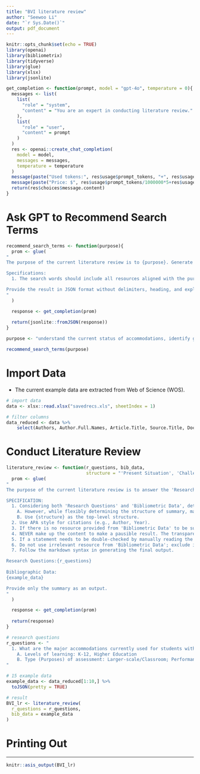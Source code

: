 ```yaml
---
title: "BVI literature review"
author: "Seewoo Li"
date: "`r Sys.Date()`"
output: pdf_document
---
```


```r
knitr::opts_chunk$set(echo = TRUE)
library(openai)
library(bibliometrix)
library(tidyverse)
library(glue)
library(xlsx)
library(jsonlite)

get_completion <- function(prompt, model = "gpt-4o", temperature = 0){
  messages <- list(
    list(
      "role" = "system",
      "content" = "You are an expert in conducting literature review."
    ),
    list(
      "role" = "user",
      "content" = prompt
    )
  )
  res <- openai::create_chat_completion(
    model = model,
    messages = messages,
    temperature = temperature
  )
  message(paste("Used tokens:", res$usage$prompt_tokens, "+", res$usage$completion_tokens, "=",  res$usage$total_tokens))
  message(paste("Price: $", res$usage$prompt_tokens/1000000*5+res$usage$prompt_tokens/1000000*15))
  return(res$choices$message.content)
}
```


# Ask GPT to Recommend Search Terms

```r
recommend_search_terms <- function(purpose){
  prom <- glue(
"
The purpose of the current literature review is to {purpose}. Generate search words to retrieve bibliometric data from websites such as Web of Science.

Specifications:
  1. The search words should include all resources aligned with the purpose, while effectively excluding irrelevant resources.

Provide the result in JSON format without delimiters, heading, and explanations.
"
  )

  response <- get_completion(prom)
  
  return(jsonlite::fromJSON(response))
}
```

```r
purpose <- "understand the current status of accommodations, identify gaps, and highlight effective practices and policies for the students with blindness and visual impairments"

recommend_search_terms(purpose)
```


# Import Data

- The current example data are extracted from Web of Science (WOS).

```r
# import data
data <- xlsx::read.xlsx("savedrecs.xls", sheetIndex = 1)

# filter columns
data_reduced <- data %>% 
    select(Authors, Author.Full.Names, Article.Title, Source.Title, Document.Type, Conference.Title, Conference.Date, Conference.Location, Author.Keywords, Abstract, Affiliations, Publisher, Publication.Date, Publication.Year, Volume, Issue, Start.Page, End.Page)
```


# Conduct Literature Review


```r
literature_review <- function(r_questions, bib_data, 
                              structure = "'Present Situation', 'Challenges', and 'Prospects'"){
  prom <- glue(
"
The purpose of the current literature review is to answer the 'Research Questions' below. Generate a structured summary using the 'Bibliographic Data' and by following the specifications below.

SPECIFICATION:
  1. Considering both 'Research Questions' and 'Bibliometric Data', determine the structure of summary that you think is most appropriate.
    A. However, while flexibly determining the structure of summary, make sure to exclude introduction and conclusion, and to include reference.
    B. Use {structure} as the top-level structure.
  2. Use APA style for citations (e.g., Author, Year).
  3. If there is no resource provided from 'Bibliometric Data' to be summarized under a particular heading, include the heading for the integrity of the structure and simply print the content as 'NA'.
  4. NEVER make up the content to make a pausible result. The transparency and credibility are integral parts of the literature review.
  5. If a statement needs to be double-checked by manually reading the full paper,for example due to a lack of clarity of the abstract, italicize the statement.
  6. Do not use irrelevant resource from 'Bibliometric Data'; exclude it from the Reference as well.
  7. Follow the markdown syntax in generating the final output.

Research Questions:{r_questions}
  
Bibliographic Data:
{example_data}

Provide only the summary as an output.
"
  )

  response <- get_completion(prom)
  
  return(response)
}

```

```r
# research questions
r_questions <- "
  1. What are the major accommodations currently used for students with blindness and visual impairments (BVI) in classroom settings and large-scale assessments?
    A. Levels of learning: K-12, Higher Education
    B. Type (Purposes) of assessment: Larger-scale/Classroom; Performance/Aptitude
"

# 15 example data
example_data <- data_reduced[1:10,] %>% 
  toJSON(pretty = TRUE)

# result
BVI_lr <- literature_review(
  r_questions = r_questions,
  bib_data = example_data
)
```

# Printing Out

---

```r
knitr::asis_output(BVI_lr)
```

